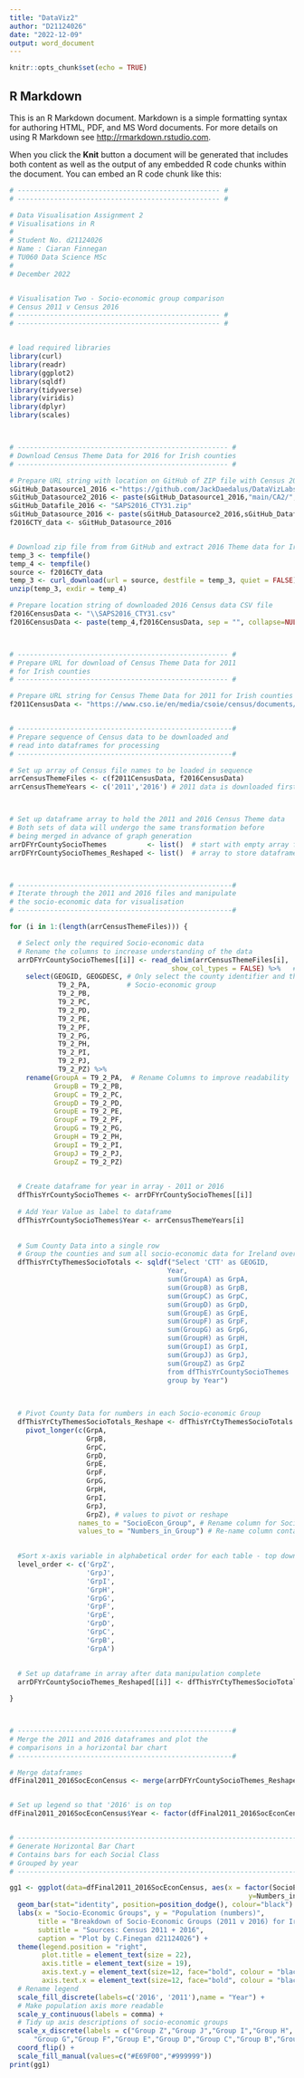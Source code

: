```yaml
---
title: "DataViz2"
author: "D21124026"
date: "2022-12-09"
output: word_document
---
```


```r
knitr::opts_chunk$set(echo = TRUE)
```

## R Markdown

This is an R Markdown document. Markdown is a simple formatting syntax for authoring HTML, PDF, and MS Word documents. For more details on using R Markdown see <http://rmarkdown.rstudio.com>.

When you click the **Knit** button a document will be generated that includes both content as well as the output of any embedded R code chunks within the document. You can embed an R code chunk like this:

```r
# -------------------------------------------------- #
# -------------------------------------------------- #

# Data Visualisation Assignment 2
# Visualisations in R
#
# Student No. d21124026
# Name : Ciaran Finnegan
# TU060 Data Science MSc
#
# December 2022


# Visualisation Two - Socio-economic group comparison
# Census 2011 v Census 2016
# -------------------------------------------------- #
# -------------------------------------------------- #


# load required libraries
library(curl)
library(readr)
library(ggplot2)
library(sqldf)
library(tidyverse)
library(viridis)
library(dplyr)
library(scales)



# ---------------------------------------------------- #
# Download Census Theme Data for 2016 for Irish counties
# ---------------------------------------------------- #

# Prepare URL string with location on GitHub of ZIP file with Census 2016 'Theme' data
sGitHub_Datasource1_2016 <-"https://github.com/JackDaedalus/DataVizLabs/raw/"
sGitHub_Datasource2_2016 <- paste(sGitHub_Datasource1_2016,"main/CA2/", sep = "", collapse=NULL)
sGitHub_Datafile_2016 <- "SAPS2016_CTY31.zip"
sGitHub_Datasource_2016 <- paste(sGitHub_Datasource2_2016,sGitHub_Datafile_2016, sep = "", collapse=NULL)
f2016CTY_data <- sGitHub_Datasource_2016


# Download zip file from from GitHub and extract 2016 Theme data for Irish counties
temp_3 <- tempfile()
temp_4 <- tempfile()
source <- f2016CTY_data
temp_3 <- curl_download(url = source, destfile = temp_3, quiet = FALSE)
unzip(temp_3, exdir = temp_4)

# Prepare location string of downloaded 2016 Census data CSV file 
f2016CensusData <- "\\SAPS2016_CTY31.csv"
f2016CensusData <- paste(temp_4,f2016CensusData, sep = "", collapse=NULL)



# ---------------------------------------------------- #
# Prepare URL for download of Census Theme Data for 2011 
# for Irish counties
# ---------------------------------------------------- #

# Prepare URL string for Census Theme Data for 2011 for Irish counties
f2011CensusData <- "https://www.cso.ie/en/media/csoie/census/documents/saps2011files/AllThemesTablesCTY.csv"


# -----------------------------------------------------#
# Prepare sequence of Census data to be downloaded and 
# read into dataframes for processing
# -----------------------------------------------------#

# Set up array of Census file names to be loaded in sequence
arrCensusThemeFiles <- c(f2011CensusData, f2016CensusData)
arrCensusThemeYears <- c('2011','2016') # 2011 data is downloaded first for manipulation



# Set up dataframe array to hold the 2011 and 2016 Census Theme data
# Both sets of data will undergo the same transformation before
# being merged in advance of graph generation
arrDFYrCountySocioThemes          <- list()  # start with empty array for data loaded from files
arrDFYrCountySocioThemes_Reshaped <- list()  # array to store dataframes after the data wrangling process



# -----------------------------------------------------#
# Iterate through the 2011 and 2016 files and manipulate 
# the socio-economic data for visualisation
# -----------------------------------------------------#

for (i in 1:(length(arrCensusThemeFiles))) {

  # Select only the required Socio-economic data 
  # Rename the columns to increase understanding of the data
  arrDFYrCountySocioThemes[[i]] <- read_delim(arrCensusThemeFiles[i], 
                                        show_col_types = FALSE) %>%   # Read Census data 
    select(GEOGID, GEOGDESC, # Only select the county identifier and the numbers of people in each
            T9_2_PA,         # Socio-economic group
            T9_2_PB,
            T9_2_PC,
            T9_2_PD,
            T9_2_PE,
            T9_2_PF,
            T9_2_PG,
            T9_2_PH,
            T9_2_PI,
            T9_2_PJ,
            T9_2_PZ) %>%
    rename(GroupA = T9_2_PA,  # Rename Columns to improve readability
           GroupB = T9_2_PB,
           GroupC = T9_2_PC,
           GroupD = T9_2_PD,
           GroupE = T9_2_PE,
           GroupF = T9_2_PF,
           GroupG = T9_2_PG,
           GroupH = T9_2_PH,
           GroupI = T9_2_PI,
           GroupJ = T9_2_PJ,
           GroupZ = T9_2_PZ)
  

  # Create dataframe for year in array - 2011 or 2016  
  dfThisYrCountySocioThemes <- arrDFYrCountySocioThemes[[i]]
  
  # Add Year Value as label to dataframe
  dfThisYrCountySocioThemes$Year <- arrCensusThemeYears[i]
  
  
  # Sum County Data into a single row
  # Group the counties and sum all socio-economic data for Ireland overall
  dfThisYrCtyThemesSocioTotals <- sqldf("Select 'CTT' as GEOGID,
                                       Year,
                                       sum(GroupA) as GrpA,
                                       sum(GroupB) as GrpB,
                                       sum(GroupC) as GrpC,
                                       sum(GroupD) as GrpD,
                                       sum(GroupE) as GrpE,
                                       sum(GroupF) as GrpF,
                                       sum(GroupG) as GrpG,
                                       sum(GroupH) as GrpH,
                                       sum(GroupI) as GrpI,
                                       sum(GroupJ) as GrpJ,
                                       sum(GroupZ) as GrpZ
                                       from dfThisYrCountySocioThemes
                                       group by Year")

  
  
  # Pivot County Data for numbers in each Socio-economic Group
  dfThisYrCtyThemesSocioTotals_Reshape <- dfThisYrCtyThemesSocioTotals %>% 
    pivot_longer(c(GrpA,
                   GrpB,
                   GrpC,
                   GrpD,
                   GrpE,
                   GrpF,
                   GrpG,
                   GrpH,
                   GrpI,
                   GrpJ,
                   GrpZ), # values to pivot or reshape
                 names_to = "SocioEcon_Group", # Rename column for Social Class Group
                 values_to = "Numbers_in_Group") # Re-name column containing pop. numbers

  
  #Sort x-axis variable in alphabetical order for each table - top down from Group A to Z
  level_order <- c('GrpZ',
                   'GrpJ',
                   'GrpI',
                   'GrpH',
                   'GrpG',
                   'GrpF',
                   'GrpE',
                   'GrpD',
                   'GrpC',
                   'GrpB',
                   'GrpA')
  
  
  # Set up dataframe in array after data manipulation complete
  arrDFYrCountySocioThemes_Reshaped[[i]] <- dfThisYrCtyThemesSocioTotals_Reshape

}



# -----------------------------------------------------#
# Merge the 2011 and 2016 dataframes and plot the 
# comparisons in a horizontal bar chart
# -----------------------------------------------------#

# Merge dataframes
dfFinal2011_2016SocEconCensus <- merge(arrDFYrCountySocioThemes_Reshaped[[1]], arrDFYrCountySocioThemes_Reshaped[[2]],all=TRUE)


# Set up legend so that '2016' is on top
dfFinal2011_2016SocEconCensus$Year <- factor(dfFinal2011_2016SocEconCensus$Year, levels = c("2016", "2011"))


# ---------------------------------------------------------------------#
# Generate Horizontal Bar Chart
# Contains bars for each Social Class
# Grouped by year
# ---------------------------------------------------------------------#

gg1 <- ggplot(data=dfFinal2011_2016SocEconCensus, aes(x = factor(SocioEcon_Group, level = level_order), 
                                                           y=Numbers_in_Group, fill=Year)) +
  geom_bar(stat="identity", position=position_dodge(), colour="black") +
  labs(x = "Socio-Economic Groups", y = "Population (numbers)",                                                          
       title = "Breakdown of Socio-Economic Groups (2011 v 2016) for Ireland",
       subtitle = "Sources: Census 2011 + 2016", 
       caption = "Plot by C.Finegan d21124026") +  
  theme(legend.position = "right",
        plot.title = element_text(size = 22),
        axis.title = element_text(size = 19),
        axis.text.y = element_text(size=12, face="bold", colour = "black"),
        axis.text.x = element_text(size=12, face="bold", colour = "black")) + 
  # Rename legend      
  scale_fill_discrete(labels=c('2016', '2011'),name = "Year") +
  # Make population axis more readable
  scale_y_continuous(labels = comma) +
  # Tidy up axis descriptions of socio-economic groups
  scale_x_discrete(labels = c("Group Z","Group J","Group I","Group H",
      "Group G","Group F","Group E","Group D","Group C","Group B","Group A")) +
  coord_flip() +
  scale_fill_manual(values=c("#E69F00","#999999"))
print(gg1)



```
